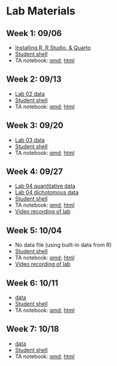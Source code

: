 # Lab Materials {.unnumbered}


## Week 1: 09/06

- [Installing R, R Studio, & Quarto](/lab/install_notes.pdf)
- [Student shell](/lab/week_01/lab_01_shell.qmd)
- TA notebook: [qmd](https://dionysus.psych.wisc.edu/610/lab/lab_01_ta.qmd); [html](https://dionysus.psych.wisc.edu/610/lab/lab_01_ta.html)

## Week 2: 09/13

- [Lab 02 data](/lab/data/lab_02_data.csv)
- [Student shell](/lab/week_02/lab_02_shell.qmd)
- TA notebook: [qmd](https://dionysus.psych.wisc.edu/610/lab/lab_02_ta.qmd); [html](https://dionysus.psych.wisc.edu/610/lab/lab_02_ta.html)

## Week 3: 09/20

- [Lab 03 data](/lab/data/lab_03_data.csv)
- [Student shell](/lab/week_03/lab_03_shell.qmd)
- TA notebook: [qmd](https://dionysus.psych.wisc.edu/610/lab/lab_03_ta.qmd); [html](https://dionysus.psych.wisc.edu/610/lab/lab_03_ta.html)

## Week 4: 09/27

- [Lab 04 quantitative data](/lab/data/lab_04_data_cont.csv)
- [Lab 04 dichotomous data](/lab/data/lab_04_data_dich.xlsx)
- [Student shell](/lab/week_04/lab_04_shell.qmd)
- TA notebook: [qmd](https://dionysus.psych.wisc.edu/610/lab/lab_04_ta.qmd); [html](https://dionysus.psych.wisc.edu/610/lab/lab_04_ta.html)
- [Video recording of lab](https://mediaspace.wisc.edu/media/lab_04_claire/1_l1mfwvlq)

## Week 5: 10/04
- No data file (using built-in data from R)
- [Student shell](/lab/week_05/lab_05_shell.qmd)
- TA notebook: [qmd](https://dionysus.psych.wisc.edu/610/lab/lab_05_ta.qmd); [html](https://dionysus.psych.wisc.edu/610/lab/lab_05_ta.html)
- [Video recording of lab](https://mediaspace.wisc.edu/media/lab_05_claire/1_i06aljoy)

## Week 6: 10/11
- [data](/lab/data/lab_06_graphing.csv)
- [Student shell](/lab/week_06/lab_06_shell.qmd)
- TA notebook: [qmd](https://dionysus.psych.wisc.edu/610/lab/lab_06_ta.qmd); [html](https://dionysus.psych.wisc.edu/610/lab/lab_06_ta.html)

## Week 7: 10/18
- [data](/lab/data/lab_07_data.csv)
- [Student shell](/lab/week_07/lab_07_shell.qmd)
- TA notebook: [qmd](https://dionysus.psych.wisc.edu/610/lab/lab_07_ta.qmd); [html](https://dionysus.psych.wisc.edu/610/lab/lab_07_ta.html)